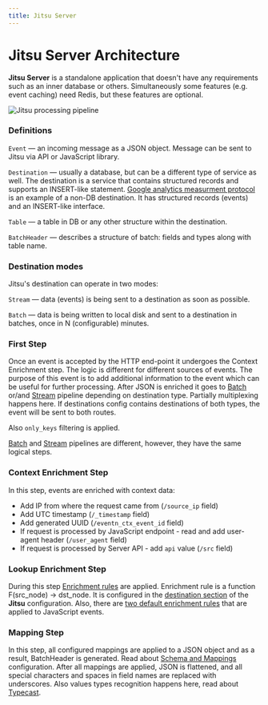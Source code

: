 ```yaml
---
title: Jitsu Server
---
```



# Jitsu Server Architecture

**Jitsu Server** is a standalone application that doesn't have any requirements such as an inner database or others. Simultaneously some features \(e.g. event caching\) need Redis, but these features are optional.

<div style={{backgroundColor: 'white'}}>
    <img alt="Jitsu processing pipeline" src="/img/docs/processing-pipeline.png" />
</div>

### **Definitions**

`Event` — an incoming message as a JSON object. Message can be sent to Jitsu via API or JavaScript library.

`Destination` — usually a database, but can be a different type of service as well. The destination is a service that contains structured records and supports an INSERT-like statement. [Google analytics measurment protocol](https://developers.google.com/analytics/devguides/collection/protocol/v1) is an example of a non-DB destination. It has structured records (events) and an INSERT-like interface.

`Table` — a table in DB or any other structure within the destination.

`BatchHeader` — describes a structure of batch: fields and types along with table name.

### Destination modes

Jitsu's destination can operate in two modes:

`Stream` — data (events) is being sent to a destination as soon as possible.

`Batch` — data is being written to local disk and sent to a destination in batches, once in N (configurable) minutes.

### First Step

Once an event is accepted by the HTTP end-point it undergoes the Context Enrichment step. The logic is different for different sources of events. The purpose of this event is to add additional information to the event which can be useful for further processing. After JSON is enriched it goes to [Batch](/docs/how-it-works/pipelines#batch-processing) or/and [Stream](/docs/how-it-works/pipelines#stream-processing) pipeline depending on destination type. Partially multiplexing happens here. If destinations config contains destinations of both types, the event will be sent to both routes.

Also `only_keys` filtering is applied.

[Batch](/docs/how-it-works/pipelines#batch-processing) and [Stream](/docs/how-it-works/pipelines#stream-processing) pipelines are different, however, they have the same logical steps.

### Context Enrichment Step

In this step, events are enriched with context data:

* Add IP from where the request came from (`/source_ip` field)
* Add UTC timestamp (`/_timestamp` field)
* Add generated UUID (`/eventn_ctx_event_id` field)
* If request is processed by JavaScript endpoint - read and add user-agent header (`/user_agent` field)
* If request is processed by Server API - add `api` value (`/src` field)

### Lookup Enrichment Step

During this step [Enrichment rules](/docs/configuration/enrichment-rules) are applied. Enrichment rule is a function F(src_node) → dst_node. It is configured in the [destination section](/docs/destinations-configuration) of the **Jitsu** configuration. Also, there are [two default enrichment rules](/docs/configuration/enrichment-rules#default-rules) that are applied to JavaScript events.

### Mapping Step

In this step, all configured mappings are applied to a JSON object and as a result, BatchHeader is generated. Read about [Schema and Mappings](/docs/configuration/schema-and-mappings) configuration. After all mappings are applied, JSON is flattened, and all special characters and spaces in field names are replaced with underscores. Also values types recognition happens here, read about [Typecast](/docs/other-features/typecast).

<LargeLink title="Pipelines" href="/docs/how-it-works/pipelines" />

<LargeLink title="Directories structure" href="/docs/how-it-works/directories-structure" />